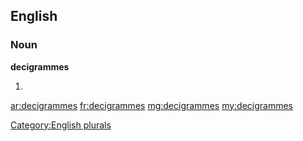 ==English==

===Noun===
'''decigrammes'''

# {{plural of|[[decigramme]]}}

[[Category:English plurals]]

[[ar:decigrammes]]
[[fr:decigrammes]]
[[mg:decigrammes]]
[[my:decigrammes]]